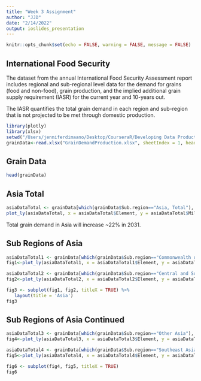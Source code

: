 ```yaml
---
title: "Week 3 Assignment"
author: "JJD"
date: "2/14/2022"
output: ioslides_presentation
---
```


```r
knitr::opts_chunk$set(echo = FALSE, warning = FALSE, message = FALSE)
```

## International Food Security

The dataset from the annual International Food Security Assessment report includes regional and sub-regional level data for the demand for grains (food and non-food), grain production, and the implied additional grain supply requirement (IASR) for the current year and 10-years out. 

The IASR quantifies the total grain demand in each region and sub-region that is not projected to be met through domestic production.

```r
library(plotly)
library(xlsx)
setwd("/Users/jenniferdimaano/Desktop/CourseraR/Developing Data Products/")
grainData<-read.xlsx("GrainDemandProduction.xlsx", sheetIndex = 1, header = TRUE)
```


## Grain Data
```r
head(grainData)
```

## Asia Total
```r
asiaDataTotal <- grainData[which(grainData$Sub.region=="Asia, Total"), ]
plot_ly(asiaDataTotal, x = asiaDataTotal$Element, y = asiaDataTotal$Millions.of.metric.tons, type='bar', color = as.factor(asiaDataTotal$Year))
```
Total grain demand in Asia will increase ~22% in 2031.

## Sub Regions of Asia
```r
asiaDataTotal1 <- grainData[which(grainData$Sub.region=="Commonwealth of Independent States"), ]
fig1<-plot_ly(asiaDataTotal1, x = asiaDataTotal1$Element, y = asiaDataTotal1$Millions.of.metric.tons, type='bar', color = as.factor(asiaDataTotal1$Year)) %>% layout(xaxis = list(title = 'Commonwealth of Independent States'))

asiaDataTotal2 <- grainData[which(grainData$Sub.region=="Central and Southern Asia"), ]
fig2<-plot_ly(asiaDataTotal2, x = asiaDataTotal2$Element, y = asiaDataTotal2$Millions.of.metric.tons, type='bar', color = as.factor(asiaDataTotal2$Year)) %>% layout(xaxis = list(title = 'Central and Southern Asia'))
```
```r
fig3 <- subplot(fig1, fig2, titleX = TRUE) %>% 
   layout(title = 'Asia')
fig3
```
## Sub Regions of Asia Continued
```r
asiaDataTotal3 <- grainData[which(grainData$Sub.region=="Other Asia"), ]
fig4<-plot_ly(asiaDataTotal3, x = asiaDataTotal3$Element, y = asiaDataTotal3$Millions.of.metric.tons, type='bar', color = as.factor(asiaDataTotal3$Year)) %>% layout(xaxis = list(title = 'Other Asia'))

asiaDataTotal4 <- grainData[which(grainData$Sub.region=="Southeast Asia"), ]
fig5<-plot_ly(asiaDataTotal4, x = asiaDataTotal4$Element, y = asiaDataTotal4$Millions.of.metric.tons, type='bar', color = as.factor(asiaDataTotal$Year)) %>% layout(xaxis = list(title = 'Southeast Asia'))
```
```r
fig6 <- subplot(fig4, fig5, titleX = TRUE)
fig6
```